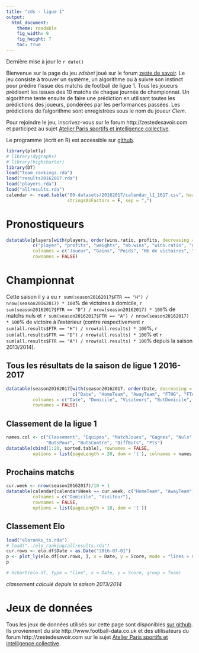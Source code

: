 ```yaml
---
title: "zds - ligue 1"
output: 
  html_document:
    theme: readable
    fig_width: 9
    fig_height: 7
    toc: true
---
```


Dernière mise à jour le `r date()`

Bienvenue sur la page du jeu *zdsbet* joué sur le forum [zeste de savoir](http://zestedesavoir.com).
Le jeu consiste à trouver un système, un algorithme ou à suivre son instinct pour prédire l'issue des matchs de football de ligue 1.
Tous les joueurs prédisent les issues des 10 matchs de chaque journée de championnat.
Un algorithme tente ensuite de faire une prédiction en utilisant toutes les prédictions des joueurs, pondérées par les performances passées.
Les prédictions de l'algorithme sont enregistrées sous le nom du joueur *Clem*.

Pour rejoindre le jeu, inscrivez-vous sur le forum http://zestedesavoir.com et participez au sujet [Atelier Paris sportifs et intelligence collective](https://zestedesavoir.com/forums/sujet/999/atelier-paris-sportifs-et-intelligence-collective/).

Le programme (écrit en R) est accessible sur [github](https://github.com/adndebanane/zdsbets).

```r
library(plotly)
# library(dygraphs)
# library(highcharter)
library(DT)
load("team_rankings.rda")
load("results20162017.rda")
load("players.rda")
load("allresults.rda")
calendar <- read.table("00-datasets/20162017/calendar_l1_1617.csv", header = T,  
                       stringsAsFactors = F, sep = ",")
```

# Pronostiqueurs

```r
datatable(players[with(players, order(wins.ratio, profits, decreasing = TRUE)), 
          c("player", "profits", "weights", "nb.wins", "wins.ratio", "nb.match.played")], 
          colnames = c("Joueur", "Gains", "Poids", "Nb de victoires", "Ratio de Victoires", "Nb de matchs"), 
          rownames = FALSE)
```

# Championnat
Cette saison il y a eu `r sum(season20162017$FTR == "H") / nrow(season20162017) * 100`% de victoires à domicile, `r sum(season20162017$FTR == "D") / nrow(season20162017) * 100`% de matchs nuls et `r sum(season20162017$FTR == "A") / nrow(season20162017) * 100`% de victoire à l'extérieur (contre respectivement `r sum(all.results$FTR == "H") / nrow(all.results) * 100`%, `r sum(all.results$FTR == "D") / nrow(all.results) * 100`% et `r sum(all.results$FTR == "A") / nrow(all.results) * 100`% depuis la saison 2013/2014).

## Tous les résultats de la saison de ligue 1 2016-2017
```r
datatable(season20162017[with(season20162017, order(Date, decreasing = TRUE)), 
                         c("Date", "HomeTeam", "AwayTeam", "FTHG", "FTAG", "FTRfrench")], 
          colnames = c("Date", "Domicile", "Visiteurs", "ButDomicile", "ButVisiteurs", "Resultat"), 
          rownames = FALSE)
```

## Classement de la ligue 1
```r
names.col <- c("Classement", "Equipes", "MatchJoues", "Gagnes", "Nuls", "Perdus", 
               "ButsPour", "ButsContre", "DiffButs", "Pts")
datatable(cbind(1:20, sorted.table), rownames = FALSE, 
          options = list(pageLength = 20, dom = 't'), colnames = names.col)
```

## Prochains matchs
```r
cur.week <- nrow(season20162017)/10 + 1
datatable(calendar[calendar$Week == cur.week, c("HomeTeam", "AwayTeam")], 
          colnames = c("Domicile", "Visiteur"),
          rownames = FALSE, 
          options = list(pageLength = 10, dom = 't'))
```

## Classement Elo
```r
load("eloranks_ts.rda")
# load("../elo_ranking/allresults.rda")
cur.rows <- elo.df$Date > as.Date("2016-07-01")
p <- plot_ly(elo.df[cur.rows, ], x = Date, y = Score, mode = "lines + markers", group = Team)
p

# hchart(elo.df, type = "line", x = Date, y = Score, group = Team)
```
*classement calculé depuis la saison 2013/2014*

# Jeux de données
Tous les jeux de données utilisés sur cette page sont disponibles [sur github](https://github.com/adndebanane/zdsbets/tree/master/00-datasets/20162017).
Ils proviennent du site http://www.football-data.co.uk et des utilisateurs du forum http://zestedesavoir.com sur le sujet [Atelier Paris sportifs et intelligence collective](https://zestedesavoir.com/forums/sujet/999/atelier-paris-sportifs-et-intelligence-collective/).